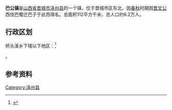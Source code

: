 {{中国乡级行政区|14/05/25/108/000}}
'''巴公镇'''是[[山西省|山西省]][[晋城市|晋城市]][[泽州县|泽州县]]的一个镇，位于晋城市区东北，因[[春秋|春秋]]时期因[[晋文公|晋文公]]西伐巴蜀迁巴子于此而得名。总面积112平方千米，总人口约6.2万人。

== 行政区划 ==

桥头溪乡下辖以下地区：<ref>{{PRC admin/ref sgc|14/05/25/108/000}}</ref>

{{PRC admin/children|14/05/25/108/000}}。

== 参考资料 ==

{{reflist}}

{{PRC admin/navcat|14/05/25/108/000}}

[[Category:泽州县|Category:泽州县]]